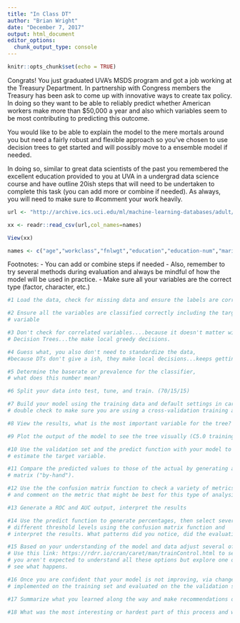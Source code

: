 ```yaml
---
title: "In Class DT"
author: "Brian Wright"
date: "December 7, 2017"
output: html_document
editor_options: 
  chunk_output_type: console
---
```


```r
knitr::opts_chunk$set(echo = TRUE)
```

Congrats! You just graduated UVA's MSDS program and got a job working at the 
Treasury Department. In partnership with Congress members the Treasury has been 
ask to come up with innovative ways to create tax policy. In doing so they 
want to be able to reliably predict whether American workers make more than 
$50,000 a year and also which variables seem to be most contributing 
to predicting this outcome. 

You would like to be able to explain the model to the mere mortals 
around you but need a fairly robust and flexible approach so you've 
chosen to use decision trees to get started and will possibly move 
to a ensemble model if needed. 

In doing so, similar to  great data scientists of the past 
you remembered the excellent education provided 
to you at UVA in a undergrad data science course and have outline 
20ish steps that will need to be undertaken to complete this task 
(you can add more or combine if needed).  As always, you will need 
to make sure to #comment your work heavily. 


```r
url <- "http://archive.ics.uci.edu/ml/machine-learning-databases/adult/adult.data"

xx <- readr::read_csv(url,col_names=names)

View(xx)
```

```r
names <- c("age","workclass","fnlwgt","education","education-num","marital-status","occupation","relationship","race","sex","capital-gain","capital-loss","hours-per-week","native-country", "salary")
```


 Footnotes: 
-	You can add or combine steps if needed
-	Also, remember to try several methods during evaluation and always be 
mindful of how the model will be used in practice.
- Make sure all your variables are the correct type (factor, character, etc.)



```r
#1 Load the data, check for missing data and ensure the labels are correct. 
```

```r
#2 Ensure all the variables are classified correctly including the target 
# variable
```

```r
#3 Don't check for correlated variables....because it doesn't matter with 
# Decision Trees...the make local greedy decisions. 
```

```r
#4 Guess what, you also don't need to standardize the data, 
#because DTs don't give a ish, they make local decisions...keeps getting easier
```

```r
#5 Determine the baserate or prevalence for the classifier, 
# what does this number mean?  
```

```r
#6 Split your data into test, tune, and train. (70/15/15)
```

```r
#7 Build your model using the training data and default settings in caret, 
# double check to make sure you are using a cross-validation training approach
```

```r
#8 View the results, what is the most important variable for the tree? 
```

```r
#9 Plot the output of the model to see the tree visually (C5.0 training plots) 
```

```r
#10 Use the validation set and the predict function with your model to the
# estimate the target variable.
```

```r
#11 Compare the predicted values to those of the actual by generating a 
# matrix ("by-hand").
```

```r
#12 Use the the confusion matrix function to check a variety of metrics 
# and comment on the metric that might be best for this type of analysis given your question.  
```

```r
#13 Generate a ROC and AUC output, interpret the results
```

```r
#14 Use the predict function to generate percentages, then select several 
# different threshold levels using the confusion matrix function and 
# interpret the results. What patterns did you notice, did the evaluation metrics change? 
```

```r
#15 Based on your understanding of the model and data adjust several of the hyper-parameters via the built in train control function in caret or build and try new features, does the model quality improve? If so how and why, if not, why not?
# Use this link: https://rdrr.io/cran/caret/man/trainControl.html to select changes,
# you aren't expected to understand all these options but explore one or two and 
# see what happens. 

```

```r
#16 Once you are confident that your model is not improving, via changes 
# implemented on the training set and evaluated on the the validation set (item 16), predict with the test set and report a final evaluation of the model. Discuss the output in comparison with the previous evaluations.  
```

```r
#17 Summarize what you learned along the way and make recommendations on how this could be used moving forward, being careful not to over promise. 
```

```r
#18 What was the most interesting or hardest part of this process and what questions do you still have? 
```


